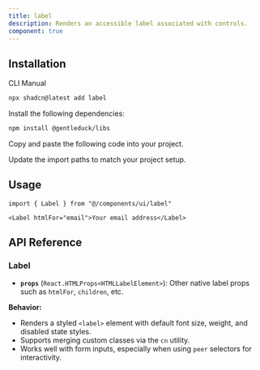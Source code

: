 ```yaml
---
title: label
description: Renders an accessible label associated with controls.
component: true
---
```


<ComponentPreview name="label-1" description="A label" />

## Installation

<Tabs defaultValue="cli" >

<TabsList>
  <TabsTrigger value="cli">CLI</TabsTrigger>
  <TabsTrigger value="manual">Manual</TabsTrigger>
</TabsList>
<TabsContent value="cli">

```bash
npx shadcn@latest add label
```

</TabsContent>

<TabsContent value="manual">

<Steps>

<Step>Install the following dependencies:</Step>

```bash
npm install @gentleduck/libs
```

<Step>Copy and paste the following code into your project.</Step>

<ComponentSource name="label" />

<Step>Update the import paths to match your project setup.</Step>

</Steps>

</TabsContent>

</Tabs>

## Usage

```tsx
import { Label } from "@/components/ui/label"
```

```tsx
<Label htmlFor="email">Your email address</Label>
```

## API Reference

### **Label**

* **`props`** (`React.HTMLProps<HTMLLabelElement>`): Other native label props such as `htmlFor`, `children`, etc.

**Behavior:**

* Renders a styled `<label>` element with default font size, weight, and disabled state styles.
* Supports merging custom classes via the `cn` utility.
* Works well with form inputs, especially when using `peer` selectors for interactivity.

